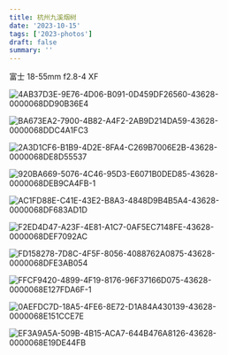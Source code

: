 ```yaml
---
title: 杭州九溪烟树
date: '2023-10-15'
tags: ['2023-photos']
draft: false
summary: ''
---
```


富士 18-55mm f2.8-4 XF

![4AB37D3E-9E76-4D06-B091-0D459DF26560-43628-0000068DD90B36E4](https://cdn.jsdelivr.net/gh/klaaay/pbed@main/uPic/4AB37D3E-9E76-4D06-B091-0D459DF26560-43628-0000068DD90B36E4.jpg)

![BA673EA2-7900-4B82-A4F2-2AB9D214DA59-43628-0000068DDC4A1FC3](https://cdn.jsdelivr.net/gh/klaaay/pbed@main/uPic/BA673EA2-7900-4B82-A4F2-2AB9D214DA59-43628-0000068DDC4A1FC3.jpg)

![2A3D1CF6-B1B9-4D2E-8FA4-C269B7006E2B-43628-0000068DE8D55537](https://cdn.jsdelivr.net/gh/klaaay/pbed@main/uPic/2A3D1CF6-B1B9-4D2E-8FA4-C269B7006E2B-43628-0000068DE8D55537.jpg)

![920BA669-5076-4C46-95D3-E6071B0DED85-43628-0000068DEB9CA4FB-1](https://cdn.jsdelivr.net/gh/klaaay/pbed1@master/uPic/920BA669-5076-4C46-95D3-E6071B0DED85-43628-0000068DEB9CA4FB-1.jpg)

![AC1FD88E-C41E-43E2-B8A3-4848D9B4B5A4-43628-0000068DF683AD1D](https://cdn.jsdelivr.net/gh/klaaay/pbed@main/uPic/AC1FD88E-C41E-43E2-B8A3-4848D9B4B5A4-43628-0000068DF683AD1D.jpg)

![F2ED4D47-A23F-4E81-A1C7-0AF5EC7148FE-43628-0000068DEF7092AC](https://cdn.jsdelivr.net/gh/klaaay/pbed@main/uPic/F2ED4D47-A23F-4E81-A1C7-0AF5EC7148FE-43628-0000068DEF7092AC.jpg)

![FD158278-7D8C-4F5F-8056-4088762A0875-43628-0000068DFE3AB054](https://cdn.jsdelivr.net/gh/klaaay/pbed@main/uPic/FD158278-7D8C-4F5F-8056-4088762A0875-43628-0000068DFE3AB054.jpg)

![FFCF9420-4899-4F19-8176-96F37166D075-43628-0000068E127FDA6F-1](https://cdn.jsdelivr.net/gh/klaaay/pbed@main/uPic/FFCF9420-4899-4F19-8176-96F37166D075-43628-0000068E127FDA6F-1.jpg)

![0AEFDC7D-18A5-4FE6-8E72-D1A84A430139-43628-0000068E151CCE7E](https://cdn.jsdelivr.net/gh/klaaay/pbed@main/uPic/0AEFDC7D-18A5-4FE6-8E72-D1A84A430139-43628-0000068E151CCE7E.jpg)

![EF3A9A5A-509B-4B15-ACA7-644B476A8126-43628-0000068E19DE44FB](https://cdn.jsdelivr.net/gh/klaaay/pbed@main/uPic/EF3A9A5A-509B-4B15-ACA7-644B476A8126-43628-0000068E19DE44FB.jpg)
